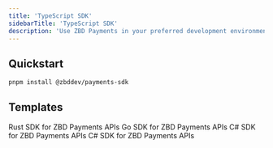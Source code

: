 ```yaml
---
title: 'TypeScript SDK'
sidebarTitle: 'TypeScript SDK'
description: 'Use ZBD Payments in your preferred development environment.'
---
```


## Quickstart

```bash
pnpm install @zbddev/payments-sdk
```

## Templates

<CardGroup cols={2}>
  <Card title="Rust SDK" icon="code" color="#000000" href="/payments/sdk/rust">
    Rust SDK for ZBD Payments APIs
  </Card>
  <Card title="Go SDK" icon="code" color="#000000" href="/payments/sdk/go">
    Go SDK for ZBD Payments APIs
  </Card>
  <Card title="C# SDK" icon="code" color="#000000" href="/payments/sdk/csharp">
    C# SDK for ZBD Payments APIs
  </Card>
  <Card title="C# SDK" icon="code" color="#000000" href="/payments/sdk/csharp">
    C# SDK for ZBD Payments APIs
  </Card>
</CardGroup>
